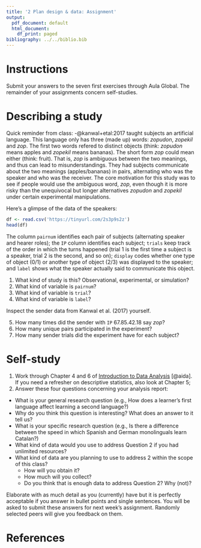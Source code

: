 ```yaml
---
title: '2 Plan design & data: Assignment'
output:
  pdf_document: default
  html_document:
    df_print: paged
bibliography: ../../biblio.bib
---
```


# Instructions
Submit your answers to the seven first exercises through Aula Global. The remainder of your assignments concern self-studies.

# Describing a study
Quick reminder from class: -@kanwal+etal:2017 taught subjects an artificial language. This language only has three (made up) words: *zopudon*, *zopekil* and *zop*. The first two words refered to distinct objects (think: *zopudon* means apples and  *zopekil* means bananas). The short form *zop* could mean either (think: fruit). That is, *zop* is ambiguous between the two meanings, and thus can lead to misunderstandings. They had subjects communicate about the two meanings (apples/bananas) in pairs, alternating who was the speaker and who was the receiver. The core motivation for this study was to see if people would use the ambiguous word, *zop*, even though it is more risky than the unequivocal but longer alternatives *zopudon* and *zopekil* under certain experimental manipulations. 

Here's a glimpse of the data of the speakers:

```r
df <- read.csv('https://tinyurl.com/2s3p9s2z')
head(df) 
```


The column `pairnum` identifies each pair of subjects (alternating speaker and hearer roles); the `IP` column identifies each subject; `trials` keep track of the order in which the turns happened (trial $1$ is the first time a subject is a speaker, trial $2$ is the second, and so on); `display` codes whether one type of object (0/1) or another type of object (2/3) was displayed to the speaker; and `label` shows what the speaker actually said to communicate this object.

  1. What kind of study is this? Observational, experimental, or simulation?
  2. What kind of variable is `pairnum`? 
  3. What kind of variable is `trial`?
  4. What kind of variable is `label`?
  
Inspect the sender data from Kanwal et al. (2017) yourself.

  5. How many times did the sender with `IP` $67.85.42.18$ say *zop*?
  6. How many unique pairs participated in the experiment? 
  7. How many sender trials did the experiment have for each subject?


# Self-study 
1. Work through Chapter 4 and 6 of [Introduction to Data Analysis](https://michael-franke.github.io/intro-data-analysis/Chap-02-01-data.html) [@aida]. If you need a refresher on descriptive statistics, also look at  Chapter 5;
2. Answer these four questions concerning your analysis report:
  * What is your general research question (e.g., How does a learner's first language affect learning a second language?)
  * Why do you think this question is interesting? What does an answer to it  tell us?
  * What is your specific research question (e.g., Is there a difference between the speed in which Spanish and German monolinguals learn Catalan?)
  * What kind of data would you use to address Question 2 if you had unlimited resources?
  * What kind of data are you planning to use to address 2 within the scope of this class? 
    * How will you obtain it? 
    * How much will you collect? 
    * Do you think that is enough data to address Question 2? Why (not)?

Elaborate with as much detail as you (currently) have but it is perfectly acceptable if you answer in bullet points and single sentences. You will be asked to submit these answers for next week's assignment. Randomly selected peers will give you feedback on them. 


# References